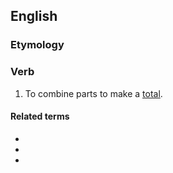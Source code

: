 ==English==

===Etymology===
{{suffix|en|total|ize}}

===Verb===
{{en-verb}}

# To combine parts to make a [[total]].

====Related terms====
* {{l|en|totalization}}
* {{l|en|totalizer}}
* {{l|en|total}}
